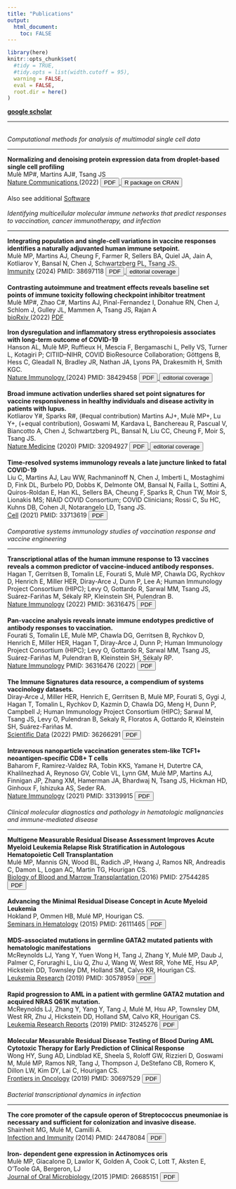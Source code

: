 ```yaml
---
title: "Publications"
output: 
  html_document:
    toc: FALSE
---
```


```r
library(here)
knitr::opts_chunk$set(
  #tidy = TRUE,
  #tidy.opts = list(width.cutoff = 95),
  warning = FALSE, 
  eval = FALSE,
  root.dir = here()
)
```

**[google scholar](https://scholar.google.com/citations?user=eDbDGyIAAAAJ&hl=en)**

--- 

<br>
*Computational methods for analysis of multimodal single cell data*
<hr>
**Normalizing and denoising protein expression data from droplet-based single cell profiling** <br>
Mulè MP#, Martins AJ#, Tsang JS 
<br> <u> Nature Communications </u> (2022) <a href="/man/pdf/dsb_paper_2022.pdf"> <button>PDF</button> </a> </u> <a href="https://github.com/niaid/dsb"> <button>R package on CRAN</button> </a>
<br>
<br>
Also see additional [Software](https://mattpm.net/dsb.ref.html)
<br>
<br>
*Identifying multicellular molecular immune networks that predict responses to vaccination, cancer immunotherapy, and infection*
<hr>
**Integrating population and single-cell variations in vaccine responses identifies a naturally adjuvanted human immune setpoint.**<br> Mulè MP, Martins AJ, Cheung F, Farmer R, Sellers BA, Quiel JA, Jain A, Kotliarov Y, Bansal N, Chen J, Schwartzberg PL, Tsang JS. 
<br> <u>Immunity</u> (2024) PMID: 38697118 <a href="/man/pdf/natural_adjuvant_immunity_2024.pdf"> <button>PDF</button> </a> <a href="/man/pdf/immunity_2024_editorial.pdf"> <button>editorial coverage</button> </a>
<br>
<br>
**Contrasting autoimmune and treatment effects reveals baseline set points of immune toxicity following checkpoint inhibitor treatment** <br> 
Mulè MP#, Zhao C#, Martins AJ, Pinal-Fernandez I, Donahue RN, Chen J, Schlom J, Gulley JL, Mammen A, Tsang JS, Rajan A 
<br> <u>bioRxiv </u> (2022) [PDF](https://doi.org/10.1101/2022.06.05.494592)
<br>
<br>
**Iron dysregulation and inflammatory stress erythropoiesis associates with long-term outcome of COVID-19** <br>
Hanson AL, Mulè MP, Ruffieux H, Mescia F, Bergamaschi L, Pelly VS, Turner L, Kotagiri P; CITIID–NIHR, COVID BioResource Collaboration; Göttgens B, Hess C, Gleadall N, Bradley JR, Nathan JA, Lyons PA, Drakesmith H, Smith KGC.
<br> <u> Nature Immunology </u> (2024) PMID: 38429458 <a href="/man/pdf/iron_covid_2024.pdf"> <button>PDF</button> </a> <a href="/man/pdf/iron_covid_editorial.pdf"> <button>editorial coverage</button> </a>
<br>
<br>
**Broad immune activation underlies shared set point signatures for vaccine responsiveness in healthy individuals and disease activity in patients with lupus.**<br>
Kotliarov Y#, Sparks R#, (#equal contribution) Martins AJ+, Mulè MP+, Lu Y+, (+equal contribution), Goswami M, Kardava L, Banchereau R, Pascual V, Biancotto A, Chen J, Schwartzberg PL, Bansal N, Liu CC, Cheung F, Moir S, Tsang JS. 
<br> <u>Nature Medicine</u> (2020) PMID: 32094927 <a href="/man/pdf/shared_setpoint_natmed_2020.pdf"> <button>PDF</button> <a href="/man/pdf/shared_setpoint_editorial.pdf"> <button>editorial coverage</button> </a>  </a> 
<br>
<br>
**Time-resolved systems immunology reveals a late juncture linked to fatal COVID-19** <br>
Liu C, Martins AJ, Lau WW, Rachmaninoff N, Chen J, Imberti L, Mostaghimi D, Fink DL, Burbelo PD, Dobbs K, Delmonte OM, Bansal N, Failla L, Sottini A, Quiros-Roldan E, Han KL, Sellers BA, Cheung F, Sparks R, Chun TW, Moir S, Lionakis MS; NIAID COVID Consortium; COVID Clinicians; Rossi C, Su HC, Kuhns DB, Cohen JI, Notarangelo LD, Tsang JS.
<br> <u>Cell</u> (2021) PMID: 33713619 <a href="https://www.cell.com/action/showPdf?pii=S0092-8674%2821%2900168-9"> <button>PDF</button> </a>
<br>
<br>
*Comparative systems immunology studies of vaccination response and vaccine engineering* 
<hr>
**Transcriptional atlas of the human immune response to 13 vaccines reveals a common predictor of vaccine-induced antibody responses.** <br>Hagan T, Gerritsen B, Tomalin LE, Fourati S, Mulè MP, Chawla DG, Rychkov D, Henrich E, Miller HER, Diray-Arce J, Dunn P, Lee A; Human Immunology Project Consortium (HIPC); Levy O, Gottardo R, Sarwal MM, Tsang JS, Suárez-Fariñas M, Sékaly RP, Kleinstein SH, Pulendran B. 
<br> <u>Nature Immunology</u> (2022) PMID: 36316475 <a href="https://pubmed.ncbi.nlm.nih.gov/36316475/"> <button>PDF</button> </a>
<br>
<br>
**Pan-vaccine analysis reveals innate immune endotypes predictive of antibody responses to vaccination.**<br>
Fourati S, Tomalin LE, Mulè MP, Chawla DG, Gerritsen B, Rychkov D, Henrich E, Miller HER, Hagan T, Diray-Arce J, Dunn P; Human Immunology Project Consortium (HIPC); Levy O, Gottardo R, Sarwal MM, Tsang JS, Suárez-Fariñas M, Pulendran B, Kleinstein SH, Sékaly RP.
<br> <u>Nature Immunology</u> PMID: 36316476 (2022) <a href="https://www.ncbi.nlm.nih.gov/pmc/articles/PMC9747610/"> <button>PDF</button> </a>
<br>
<br>
**The Immune Signatures data resource, a compendium of systems vaccinology datasets.**  
Diray-Arce J, Miller HER, Henrich E, Gerritsen B, Mulè MP, Fourati S, Gygi J, Hagan T, Tomalin L, Rychkov D, Kazmin D, Chawla DG, Meng H, Dunn P, Campbell J; Human Immunology Project Consortium (HIPC); Sarwal M, Tsang JS, Levy O, Pulendran B, Sekaly R, Floratos A, Gottardo R, Kleinstein SH, Suárez-Fariñas M. 
<br> <u>Scientific Data</u> (2022) PMID: 36266291 <a href="https://www.nature.com/articles/s41597-022-01714-7"> <button>PDF</button> </a>
<br>
<br>
**Intravenous nanoparticle vaccination generates stem-like TCF1+ neoantigen-specific CD8+ T cells** <br>
Baharom F, Ramirez-Valdez RA, Tobin KKS, Yamane H, Dutertre CA, Khalilnezhad A, Reynoso GV, Coble VL, Lynn GM, Mulè MP, Martins AJ, Finnigan JP, Zhang XM, Hamerman JA, Bhardwaj N, Tsang JS, Hickman HD, Ginhoux F, Ishizuka AS, Seder RA.
<br> <u>Nature Immunology</u> (2021) PMID: 33139915 <a href="/man/pdf/neoantigen_vaccine_2021.pdf"> <button>PDF</button> </a>
<br>
<br>
*Clinical molecular diagnostics and pathology in hematologic malignancies and immune-mediated disease*
<hr>
**Multigene Measurable Residual Disease Assessment Improves Acute Myeloid Leukemia Relapse Risk Stratification in Autologous Hematopoietic Cell Transplantation** <br>
Mulé MP, Mannis GN, Wood BL, Radich JP, Hwang J, Ramos NR, Andreadis C, Damon L, Logan AC, Martin TG, Hourigan CS. 
<br><u>Biology of Blood and Marrow Transplantation </u> (2016) PMID: 27544285 <a href="/man/pdf/automrd_BBMT_2016.pdf"> <button>PDF</button> </a>
<br>
<br>
**Advancing the Minimal Residual Disease Concept in Acute Myeloid Leukemia** <br>
Hokland P, Ommen HB, Mulé MP, Hourigan CS. 
<br> <u>Seminars in Hematology</u> (2015) PMID: 26111465 <a href="/man/pdf/advancing_mrd_seminars_hematology_2015.pdf"> <button>PDF</button> </a> 
<br>
<br>
**MDS-associated mutations in germline GATA2 mutated patients with hematologic manifestations**<br>
McReynolds LJ, Yang Y, Yuen Wong H, Tang J, Zhang Y, Mulé MP, Daub J, Palmer C, Foruraghi L, Liu Q, Zhu J, Wang W, West RR, Yohe ME, Hsu AP, Hickstein DD, Townsley DM, Holland SM, Calvo KR, Hourigan CS.
<br> <u>Leukemia Research</u> (2019) PMID: 30578959 <a href="/man/pdf/GATA2_cohort_2019.pdf"> <button>PDF</button> </a>
<br>
<br>
**Rapid progression to AML in a patient with germline GATA2 mutation and acquired NRAS Q61K mutation.** <br>
McReynolds LJ, Zhang Y, Yang Y, Tang J, Mulé M, Hsu AP, Townsley DM, West RR, Zhu J, Hickstein DD, Holland SM, Calvo KR, Hourigan CS.
<br> <u>Leukemia Research Reports</u> (2019) PMID: 31245276 <a href="/man/pdf/GATA2_AML_2019.pdf"> <button>PDF</button> </a> 
<br>
<br>
**Molecular Measurable Residual Disease Testing of Blood During AML Cytotoxic Therapy for Early Prediction of Clinical Response** <br>
Wong HY, Sung AD, Lindblad KE, Sheela S, Roloff GW, Rizzieri D, Goswami M, Mulé MP, Ramos NR, Tang J, Thompson J, DeStefano CB, Romero K, Dillon LW, Kim DY, Lai C, Hourigan CS. 
<br> <u>Frontiers in Oncology</u> (2019) PMID: 30697529 <a href="/man/pdf/early_mrd_frontiers_2019.pdf"> <button>PDF</button> </a> 
<br>
<br>
*Bacterial transcriptional dynamics in infection*
<hr>
**The core promoter of the capsule operon of Streptococcus pneumoniae is necessary and sufficient for colonization and invasive disease.**<br>
Shainheit MG, Mulé M, Camilli A. 
<br> <u>Infection and Immunity</u> (2014) PMID: 24478084 <a href="https://www.ncbi.nlm.nih.gov/pmc/articles/PMC3911406/pdf/zii694.pdf"> <button>PDF</button> </a>
<br>
<br>
**Iron- dependent gene expression in Actinomyces oris** <br>
Mulè MP, Giacalone D, Lawlor K, Golden A, Cook C, Lott T, Aksten E, O’Toole GA, Bergeron, LJ
<br> <u> Journal of Oral Microbiology </u> (2015 )PMID: 26685151 <a href="https://www.ncbi.nlm.nih.gov/pmc/articles/PMC4684579/pdf/JOM-7-29800.pdf"> <button>PDF</button> </a>
<br>
<br>